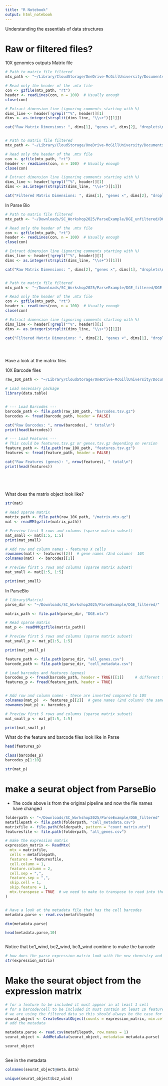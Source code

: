 ```yaml
---
title: "R Notebook"
output: html_notebook
---
```


Understanding the essentials of data structures

# Raw or filtered files?

10X genomics outputs 
Matrix file

```r

# Path to matrix file filtered
mtx_path <- "~/Library/CloudStorage/OneDrive-McGillUniversity/Documents/Data/scRNAseq/AST23_BrainComm/CellRangerOuts/AST23/raw_feature_bc_matrix/matrix.mtx.gz"

# Read only the header of the .mtx file
con <- gzfile(mtx_path, "rt")
header <- readLines(con, n = 100)  # Usually enough
close(con)

# Extract dimension line (ignoring comments starting with %)
dims_line <- header[!grepl("^%", header)][1]
dims <- as.integer(strsplit(dims_line, "\\s+")[[1]])

cat("Raw Matrix Dimensions: ", dims[1], "genes ×", dims[2], "droplets\n")


# Path to matrix file filtered
mtx_path <- "~/Library/CloudStorage/OneDrive-McGillUniversity/Documents/Data/scRNAseq/AST23_BrainComm/CellRangerOuts/AST23/filtered_feature_bc_matrix/matrix.mtx.gz"

# Read only the header of the .mtx file
con <- gzfile(mtx_path, "rt")
header <- readLines(con, n = 100)  # Usually enough
close(con)

# Extract dimension line (ignoring comments starting with %)
dims_line <- header[!grepl("^%", header)][1]
dims <- as.integer(strsplit(dims_line, "\\s+")[[1]])

cat("Filtered Matrix Dimensions: ", dims[1], "genes ×", dims[2], "droplets\n")

```


In Parse Bio
```r

# Path to matrix file filtered
mtx_path <- "~/Downloads/SC_Workshop2025/ParseExample/DGE_unfiltered/DGE.mtx"

# Read only the header of the .mtx file
con <- gzfile(mtx_path, "rt")
header <- readLines(con, n = 100)  # Usually enough
close(con)

# Extract dimension line (ignoring comments starting with %)
dims_line <- header[!grepl("^%", header)][1]
dims <- as.integer(strsplit(dims_line, "\\s+")[[1]])

cat("Raw Matrix Dimensions: ", dims[2], "genes ×", dims[1], "droplets\n")


# Path to matrix file filtered
mtx_path <- "~/Downloads/SC_Workshop2025/ParseExample/DGE_filtered/DGE.mtx"

# Read only the header of the .mtx file
con <- gzfile(mtx_path, "rt")
header <- readLines(con, n = 100)  # Usually enough
close(con)

# Extract dimension line (ignoring comments starting with %)
dims_line <- header[!grepl("^%", header)][1]
dims <- as.integer(strsplit(dims_line, "\\s+")[[1]])

cat("Filtered Matrix Dimensions: ", dims[2], "genes ×", dims[1], "droplets\n")





```



Have a look at the matrix files



10X
Barcode files 

```r
raw_10X_path <- "~/Library/CloudStorage/OneDrive-McGillUniversity/Documents/Data/scRNAseq/AST23_BrainComm/CellRangerOuts/AST23/raw_feature_bc_matrix/"

# Load necessary package
library(data.table)


# --- Load Barcodes ---
barcode_path <- file.path(raw_10X_path, "barcodes.tsv.gz")
barcodes <- fread(barcode_path, header = FALSE)

cat("Raw Barcodes: ", nrow(barcodes), " total\n")
print(head(barcodes))

# --- Load Features ---
# This could be features.tsv.gz or genes.tsv.gz depending on version
feature_path <- file.path(raw_10X_path, "features.tsv.gz")
features <- fread(feature_path, header = FALSE)

cat("Raw Features (genes): ", nrow(features), " total\n")
print(head(features))


  
  
```

What does the matrix object look like?

```r
str(mat)
```





```r

# Read sparse matrix
matrix_path <- file.path(raw_10X_path, "/matrix.mtx.gz")
mat <- readMM(gzfile(matrix_path))

# Preview first 5 rows and columns (sparse matrix subset)
mat_small <- mat[1:5, 1:5]
print(mat_small)

# Add row and column names - features X cells 
rownames(mat) <- features[[2]]  # gene names (2nd column)  10X
colnames(mat)  <- barcodes[[1]] 

# Preview first 5 rows and columns (sparse matrix subset)
mat_small <- mat[1:5, 1:5]

print(mat_small)

```

In ParseBio

```r
# library(Matrix)
parse_dir <- "~/Downloads/SC_Workshop2025/ParseExample/DGE_filtered/"

matrix_path <- file.path(parse_dir, "DGE.mtx")

# Read sparse matrix
mat_p <- readMM(gzfile(matrix_path))

# Preview first 5 rows and columns (sparse matrix subset)
mat_small_p <- mat_p[1:5, 1:5]

print(mat_small_p)

feature_path <- file.path(parse_dir, "all_genes.csv")
barcode_path <- file.path(parse_dir, "cell_metadata.csv")

# Load barcodes and features (genes)
barcodes_p <- fread(barcode_path, header = TRUE)[[1]]     # different then 10X
features_p <- fread(feature_path, header = TRUE)


# Add row and column names - these are inverted compared to 10X
colnames(mat_p)  <- features_p[[2]]  # gene names (2nd column) the same as 10X
rownames(mat_p) <- barcodes_p 

# Preview first 5 rows and columns (sparse matrix subset)
mat_small_p <- mat_p[1:5, 1:5]

print(mat_small_p)

```

What do the feature and barcode files look like in Parse

```r
head(features_p)

```


```r
class(barcodes_p)
barcodes_p[1:10] 
```


```r
str(mat_p)
```

# make a seurat object from ParseBio
- The code above is from the original pipeline and now the file names have changed

```r

folderpath <- "~/Downloads/SC_Workshop2025/ParseExample/DGE_filtered"
metafilepath <- file.path(folderpath, "cell_metadata.csv")
matrixfile <- file.path(folderpath, pattern = "count_matrix.mtx") 
featuresfile <- file.path(folderpath, "all_genes.csv")

# make the expression matrix
expression_matrix <- ReadMtx(
  mtx = matrixfile, 
  cells = metafilepath, 
  features = featuresfile, 
  cell.column = 1, 
  feature.column = 2, 
  cell.sep = ",", 
  feature.sep = ",", 
  skip.cell = 1, 
  skip.feature = 1, 
  mtx.transpose = TRUE  # we need to make to transpose to read into the Seurat object
)


# Have a look at the metadata file that has the cell barcodes
metadata.parse <- read.csv(metafilepath) 

dim(metadata.parse)

head(metadata.parse,10)



```
Notice that bc1_wind, bc2_wind, bc3_wind combine to make the barcode

```r
# how does the parse expression matrix look with the new chemistry and pipeline
str(expression_matrix)
```


# Make the seurat object from the expression matrix

```r

# for a feature to be included it must appear in at least 1 cell
# for a barcode/cell to be included it must contain at least 10 features 
# we are using the filtered data so this should always be the case for the barcodes
seurat_object <- CreateSeuratObject(counts = expression_matrix, min.cells = 1, min.features = 10)
# add the metadata

metadata.parse <- read.csv(metafilepath, row.names = 1)
seurat_object <- AddMetaData(seurat_object, metadata= metadata.parse)

seurat_object  
  


```

See in the metadata

```r
colnames(seurat_object@meta.data)
```


```r
unique(seurat_object$bc2_wind)
```



